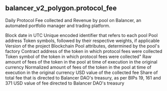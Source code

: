 ## balancer_v2_polygon.protocol_fee 
Daily Protocol Fee collected and Revenue by pool on Balancer, an automated portfolio manager and trading platform.


<ParamField path="day">
Block date in UTC
</ParamField>
<ParamField path="pool_id">
Unique encoded identifier that refers to each pool
</ParamField>
<ParamField path="pool_address">
Pool address
</ParamField>
<ParamField path="pool_symbol">
Token symbols, followed by their respective weights, if applicable
</ParamField>
<ParamField path="version">
Version of the project
</ParamField>
<ParamField path="blockchain">
Blockchain
</ParamField>
<ParamField path="pool_type">
Pool attributes, determined by the pool&#x27;s factory
</ParamField>
<ParamField path="token_address">
Contract address of the token in which protocol fees were collected
</ParamField>
<ParamField path="token_symbol">
Token symbol of the token in which protocol fees were collected&quot;
</ParamField>
<ParamField path="token_amount_raw">
Raw amount of fees of the token in the pool at time of execution in the original currency
</ParamField>
<ParamField path="token_amount">
Normalized amount of fees of the token in the pool at time of execution in the original currency
</ParamField>
<ParamField path="protocol_fee_collected_usd">
USD value of the collected fee
</ParamField>
<ParamField path="treasury_share">
Share of total fee that is directed to Balancer DAO&#x27;s treasury, as per BIPs 19, 161 and 371
</ParamField>
<ParamField path="treasury_revenue_usd">
USD value of fee directed to Balancer DAO&#x27;s treasury
</ParamField>
